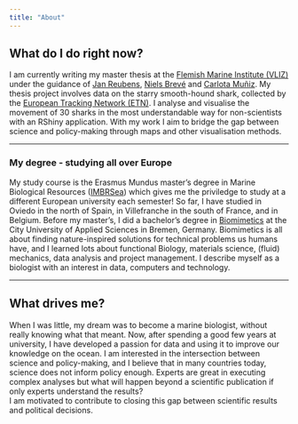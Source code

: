 ---
title: "About"
---

## What do I do right now?

I am currently writing my master thesis at the [Flemish Marine Institute (VLIZ)](https://vliz.be) under the guidance of [Jan Reubens](https://www.linkedin.com/in/jan-reubens-966a8524/), [Niels Brevé](https://www.wur.nl/en/Persons/Niels-NWP-Niels-Breve-MSc.htm) and [Carlota Muñiz](https://www.linkedin.com/in/carlotamuniz/). My thesis project involves data on the starry smooth-hound shark, collected by the [European Tracking Network (ETN)](https://lifewatch.be/etn/). I analyse and visualise the movement of 30 sharks in the most understandable way for non-scientists with an RShiny application. With my work I aim to bridge the gap between science and policy-making through maps and other visualisation methods.

------------------------------------------------------------------------

### My degree - studying all over Europe

My study course is the Erasmus Mundus master's degree in Marine Biological Resources ([IMBRSea](http://imbrsea.eu)) which gives me the priviledge to study at a different European university each semester! So far, I have studied in Oviedo in the north of Spain, in Villefranche in the south of France, and in Belgium. Before my master's, I did a bachelor's degree in [Biomimetics](https://www.hs-bremen.de/en/study/degree-programme/international-degree-programme-in-biomimetics-bsc/) at the City University of Applied Sciences in Bremen, Germany. Biomimetics is all about finding nature-inspired solutions for technical problems us humans have, and I learned lots about functional Biology, materials science, (fluid) mechanics, data analysis and project management. I describe myself as a biologist with an interest in data, computers and technology.

------------------------------------------------------------------------

## What drives me?

When I was little, my dream was to become a marine biologist, without really knowing what that meant. Now, after spending a good few years at university, I have developed a passion for data and using it to improve our knowledge on the ocean. I am interested in the intersection between science and policy-making, and I believe that in many countries today, science does not inform policy enough. Experts are great in executing complex analyses but what will happen beyond a scientific publication if only experts understand the results?\
I am motivated to contribute to closing this gap between scientific results and political decisions.
